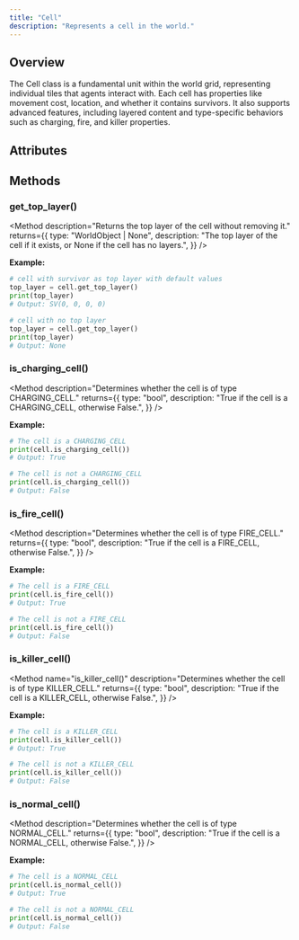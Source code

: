 ```yaml
---
title: "Cell"
description: "Represents a cell in the world."
---
```



## Overview

The Cell class is a fundamental unit within the world grid, representing individual
tiles that agents interact with. Each cell has properties like movement cost, location,
and whether it contains survivors. It also supports advanced features, including layered
content and type-specific behaviors such as charging, fire, and killer properties.

## Attributes

<Attribute
  name="move_cost"
  type="int"
  description="The movement cost associated with the cell."
/>
<Attribute
  name="location"
  type="Location"
  link="/docs/common/location"
  description="The location of the cell on the map."
/>
<Attribute
  name="has_survivors"
  type="bool"
  description="If there are survivors in the cell."
/>

## Methods

### <div className="font-medium font-mono">get_top_layer()</div>

<Method
  description="Returns the top layer of the cell without removing it."
  returns={{
    type: "WorldObject | None",
    description:
      "The top layer of the cell if it exists, or None if the cell has no layers.",
  }}
/>

**Example:**

```py
# cell with survivor as top layer with default values
top_layer = cell.get_top_layer()
print(top_layer)
# Output: SV(0, 0, 0, 0)

# cell with no top layer 
top_layer = cell.get_top_layer()
print(top_layer)
# Output: None
```

### <div className="font-medium font-mono">is_charging_cell()</div>

<Method
  description="Determines whether the cell is of type CHARGING_CELL."
  returns={{
    type: "bool",
    description:
      "True if the cell is a CHARGING_CELL, otherwise False.",
  }}
/>

**Example:**

```py
# The cell is a CHARGING_CELL
print(cell.is_charging_cell())
# Output: True

# The cell is not a CHARGING_CELL
print(cell.is_charging_cell())
# Output: False
```

### <div className="font-medium font-mono">is_fire_cell()</div>

<Method
  description="Determines whether the cell is of type FIRE_CELL."
  returns={{
    type: "bool",
    description: "True if the cell is a FIRE_CELL, otherwise False.",
  }}
/>

**Example:**

```py
# The cell is a FIRE_CELL
print(cell.is_fire_cell())
# Output: True

# The cell is not a FIRE_CELL
print(cell.is_fire_cell())
# Output: False
```

### <div className="font-medium font-mono">is_killer_cell()</div>

<Method
  name="is_killer_cell()"
  description="Determines whether the cell is of type KILLER_CELL."
  returns={{
    type: "bool",
    description: "True if the cell is a KILLER_CELL, otherwise False.",
  }}
/>

**Example:**

```py
# The cell is a KILLER_CELL
print(cell.is_killer_cell())
# Output: True

# The cell is not a KILLER_CELL
print(cell.is_killer_cell())
# Output: False
```

### <div className="font-medium font-mono">is_normal_cell()</div>

<Method
  description="Determines whether the cell is of type NORMAL_CELL."
  returns={{
    type: "bool",
    description: "True if the cell is a NORMAL_CELL, otherwise False.",
  }}
/>

**Example:**

```py
# The cell is a NORMAL_CELL
print(cell.is_normal_cell())
# Output: True

# The cell is not a NORMAL_CELL
print(cell.is_normal_cell())
# Output: False
```
